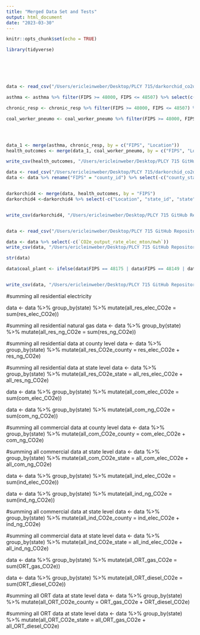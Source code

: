 ```yaml
---
title: "Merged Data Set and Tests"
output: html_document
date: "2023-03-30"
---
```


```r
knitr::opts_chunk$set(echo = TRUE)
```

```r
library(tidyverse)






data <- read_csv("/Users/ericleinweber/Desktop/PLCY 715/darkorchid_co2data.csv")

```

```r


asthma <- asthma %>% filter(FIPS >= 48000, FIPS <= 48507) %>% select(c("Location", "FIPS", `Mortality Rate, 2014*`, `% Change in Mortality Rate, 1980-2014`)) %>% mutate("2014_mortality_ast" = `Mortality Rate, 2014*`, "perc_mortality_change_ast" = `% Change in Mortality Rate, 1980-2014`) %>% select(-c(`% Change in Mortality Rate, 1980-2014`, `Mortality Rate, 2014*`))

chronic_resp <- chronic_resp %>% filter(FIPS >= 48000, FIPS <= 48507) %>% select(c("Location", "FIPS", `Mortality Rate, 2014*`, `% Change in Mortality Rate, 1980-2014`)) %>% mutate("2014_mortality_resp" = `Mortality Rate, 2014*`, "perc_mortality_change_resp" = `% Change in Mortality Rate, 1980-2014`) %>% select(-c(`% Change in Mortality Rate, 1980-2014`, `Mortality Rate, 2014*`))

coal_worker_pneumo <- coal_worker_pneumo %>% filter(FIPS >= 48000, FIPS <= 48507) %>% select(c("Location", "FIPS", `Mortality Rate, 2014*`, `% Change in Mortality Rate, 1980-2014`)) %>% mutate("2014_mortality_cwp" = `Mortality Rate, 2014*`, "perc_mortality_change_cwp" = `% Change in Mortality Rate, 1980-2014`) %>% select(-c(`% Change in Mortality Rate, 1980-2014`, `Mortality Rate, 2014*`))




data_1 <- merge(asthma, chronic_resp, by = c("FIPS", "Location"))
health_outcomes <- merge(data_1, coal_worker_pneumo, by = c("FIPS", "Location"))

write_csv(health_outcomes, "/Users/ericleinweber/Desktop/PLCY 715 GitHub Repository/final-team-projects-darkorchid/DarkOrchid/Leinweber/health_outcomes_TX.csv")
```

```r
data <- read_csv("/Users/ericleinweber/Desktop/PLCY 715/darkorchid_co2data.csv")
data <- data %>% rename("FIPS" = "county_id") %>% select(-c("county_state_name", "population_cohort", "employment_cohort", "cohort", "longitude", "latitude")) %>% filter(FIPS >= 48000, FIPS <= 48507)


darkorchid4 <- merge(data, health_outcomes, by = "FIPS")
darkorchid4 <-darkorchid4 %>% select(-c("Location", "state_id", "state"))


write_csv(darkorchid4, "/Users/ericleinweber/Desktop/PLCY 715 GitHub Repository/final-team-projects-darkorchid/DarkOrchid/Leinweber/darkorchid4_TX.csv")


data <- read_csv("/Users/ericleinweber/Desktop/PLCY 715 GitHub Repository/final-team-projects-darkorchid/DarkOrchid/Leinweber/darkorchid4_TX.csv")

data <- data %>% select(-c(`CO2e_output_rate_elec_mton/mwh`))
write_csv(data, "/Users/ericleinweber/Desktop/PLCY 715 GitHub Repository/final-team-projects-darkorchid/DarkOrchid/Leinweber/darkorchid4_TX.csv")

str(data)
```

```r
data$coal_plant <- ifelse(data$FIPS == 48175 | data$FIPS == 48149 | data$FIPS ==  48375 | data$FIPS ==  48029 | data$FIPS ==  48293 | data$FIPS ==  48395 | data$FIPS ==  48401 | data$FIPS ==  48157 | data$FIPS ==  48203 | data$FIPS ==  48013 | data$FIPS ==  48309 | data$FIPS ==  48279 | data$FIPS ==  48449, 1, 0)


write_csv(data, "/Users/ericleinweber/Desktop/PLCY 715 GitHub Repository/final-team-projects-darkorchid/DarkOrchid/Leinweber/darkorchid4_TX.csv")

```


#summing all residential electricity 

data <- data %>% group_by(state) %>% mutate(all_res_elec_CO2e = sum(res_elec_CO2e))

#summing all residential natural gas
data <- data %>% group_by(state) %>% mutate(all_res_ng_CO2e = sum(res_ng_CO2e))

#summing all residential data at county level
data <- data %>% group_by(state) %>% mutate(all_res_CO2e_county = res_elec_CO2e + res_ng_CO2e)

#summing all residential data at state level
data <- data %>% group_by(state) %>% mutate(all_res_CO2e_state = all_res_elec_CO2e + all_res_ng_CO2e)


data <- data %>% group_by(state) %>% mutate(all_com_elec_CO2e = sum(com_elec_CO2e))

data <- data %>% group_by(state) %>% mutate(all_com_ng_CO2e = sum(com_ng_CO2e))

#summing all commercial data at county level
data <- data %>% group_by(state) %>% mutate(all_com_CO2e_county = com_elec_CO2e + com_ng_CO2e)

#summing all commercial data at state level
data <- data %>% group_by(state) %>% mutate(all_com_CO2e_state = all_com_elec_CO2e + all_com_ng_CO2e)


data <- data %>% group_by(state) %>% mutate(all_ind_elec_CO2e = sum(ind_elec_CO2e))

data <- data %>% group_by(state) %>% mutate(all_ind_ng_CO2e = sum(ind_ng_CO2e))

#summing all commercial data at state level
data <- data %>% group_by(state) %>% mutate(all_ind_CO2e_county = ind_elec_CO2e + ind_ng_CO2e)

#summing all commercial data at state level
data <- data %>% group_by(state) %>% mutate(all_ind_CO2e_state = all_ind_elec_CO2e + all_ind_ng_CO2e)


data <- data %>% group_by(state) %>% mutate(all_ORT_gas_CO2e = sum(ORT_gas_CO2e))

data <- data %>% group_by(state) %>% mutate(all_ORT_diesel_CO2e = sum(ORT_diesel_CO2e))


#summing all ORT  data at state level
data <- data %>% group_by(state) %>% mutate(all_ORT_CO2e_county = ORT_gas_CO2e + ORT_diesel_CO2e)

#summing all ORT data at state level
data <- data %>% group_by(state) %>% mutate(all_ORT_CO2e_state = all_ORT_gas_CO2e + all_ORT_diesel_CO2e)


